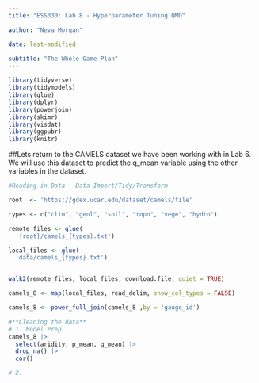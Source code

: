 ```yaml
---
title: "ESS330: Lab 8 - Hyperparameter Tuning QMD"

author: "Neva Morgan"

date: last-modified

subtitle: "The Whole Game Plan"
---
```


```r
library(tidyverse)
library(tidymodels)
library(glue)
library(dplyr)
library(powerjoin)
library(skimr)
library(visdat)
library(ggpubr)
library(knitr)
```

##Lets return to the CAMELS dataset we have been working with in Lab 6. We will use this dataset to predict the q_mean variable using the other variables in the dataset.

```r
#Reading in Data - Data Import/Tidy/Transform

root  <- 'https://gdex.ucar.edu/dataset/camels/file'

types <- c("clim", "geol", "soil", "topo", "vege", "hydro")

remote_files <- glue(
  '{root}/camels_{types}.txt')

local_files <- glue(
  'data/camels_{types}.txt')


walk2(remote_files, local_files, download.file, quiet = TRUE)

camels_8 <- map(local_files, read_delim, show_col_types = FALSE) 

camels_8 <- power_full_join(camels_8 ,by = 'gauge_id')

```

```r

#**Cleaning the data**
# 1. Model Prep
camels_8 |> 
  select(aridity, p_mean, q_mean) |> 
  drop_na() |> 
  cor()

# 2. 
```




